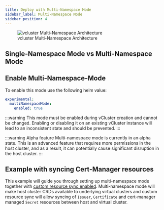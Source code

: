 ```yaml
---
title: Deploy with Multi-Namespace Mode
sidebar_label: Multi-Namespace Mode
sidebar_position: 4
---
```



<figure>
  <img src="/docs/media/diagrams/vcluster-multinamespace-architecture.svg" alt="vcluster Multi-Namespace Architecture" />
  <figcaption>vcluster Multi-Namespace Architecture</figcaption>
</figure>


<MultiNamespaceModeExplanation />

## Single-Namespace Mode vs Multi-Namespace Mode

<SingleVsMultiNamespace />

## Enable Multi-Namespace-Mode

To enable this mode use the following helm value:

```yaml {"excludeFromRunAll": "true"}
experimental:
  multiNamespaceMode:
    enabled: true
```

:::warning This mode must be enabled during vCluster creation and cannot be changed.
Enabling or disabling it on an existing vCluster instance will lead to an inconsistent state and should be prevented.
:::

:::warning Alpha feature
Multi-namespace mode is currently in an alpha state. This is an advanced feature that requires more permissions in the host cluster, and as a result, it can potentially cause significant disruption in the host cluster.
:::

## Example with syncing Cert-Manager resources

<ProAdmonition/>

<CertManagerExample />

This example will guide you through setting up multi-namespace mode together with [custom resource sync enabled](../../configure/vcluster-yaml/sync/to-host/advanced/custom-resource-definitions). Multi-namespace mode will make host cluster CRDs available to underlying virtual clusters and custom resource sync will allow syncing of `Issuer`, `Certificate` and cert-manager managed `Secret` resources between host and virtual cluster.


